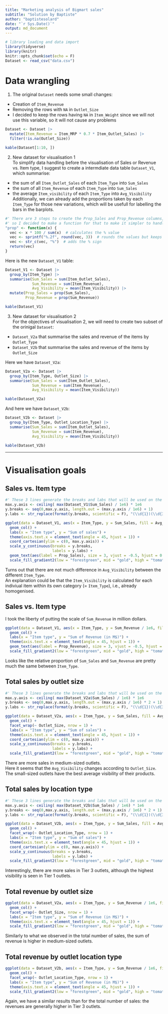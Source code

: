 ```yaml
---
title: "Marketing analysis of Bigmart sales"
subtitle: "Solution by Baptiste"
author: "baptistesolard"
date: "`r Sys.Date()`"
output: md_document
---
```


```r
# library loading and data import
library(tidyverse)
library(knitr)
knitr::opts_chunk$set(echo = F)
Dataset <- read_csv("data.csv")
```

# Data wrangling

1. The original `Dataset` needs some small changes:  
  - Creation of `Item_Revenue`
  - Removing the rows with `NA` in `Outlet_Size`
  - I decided to keep the rows having `NA` in `Item_Weight` since we will not use this variable, so it will not cause any problems
```r
Dataset <- Dataset |>
  mutate(Item_Revenue = Item_MRP * 0.7 * Item_Outlet_Sales) |>
  filter(!is.na(Outlet_Size))

kable(Dataset[1:10, ])
```

2. New dataset for visualisation 1  
To simplify data handling before the visualisation of Sales or Revenue vs. Item type, I suggest to create a intermdiate data table `Dataset_V1`, which summarise:
  - the sum of all `Item_Outlet_Sales` of each `Item_Type` into `Sum_Sales`
  - the sum of all `Item_Revenue` of each `Item_Type` into `Sum_Sales`
  - the average `Item_visibility` of each `Item_Type` into `Avg_Visibility`
Additionally, we can already add the proportions taken by each `Item_Type` for those new variations, which will be usefull for labelling the bars in the barplots.
```r
#' There are 3 steps to create the Prop_Sales and Prop_Revenue columns, 
#' so I decided to make a function for that to make it simpler to handle;
"prop" <- function(x) {
  vec <- x * 100 / sum(x)  # calculates the % value
  vec <- sprintf("%.2f", round(vec, 3))  # rounds the values but keeps the 0 when needed (return a str)
  vec <- str_c(vec, "%")  # adds the % sign
  return(vec)
}
```
Here is the new `Dataset_V1` table:
```r
Dataset_V1 <- Dataset |>
  group_by(Item_Type) |>
  summarise(Sum_Sales = sum(Item_Outlet_Sales), 
            Sum_Revenue = sum(Item_Revenue),
            Avg_Visibility = mean(Item_Visibility)) |>
  mutate(Prop_Sales = prop(Sum_Sales),
         Prop_Revenue = prop(Sum_Revenue))

kable(Dataset_V1)
```

3. New dataset for visualisation 2  
For the objectives of visualisation 2, we will need to create two subset of the orinigal `Dataset`:
  - `Dataset_V2a` that summarise the sales and revenue of the items by `Outlet_Type`
  - `Dataset_V2b` that summarise the sales and revenue of the items by `Outlet_Size`

Here we have `Dataset_V2a`:
```r
Dataset_V2a <- Dataset |>
  group_by(Item_Type, Outlet_Size) |>
  summarise(Sum_Sales = sum(Item_Outlet_Sales), 
            Sum_Revenue = sum(Item_Revenue),
            Avg_Visibility = mean(Item_Visibility))

kable(Dataset_V2a)
```

And here we have `Dataset_V2b`:
```r
Dataset_V2b <- Dataset |>
  group_by(Item_Type, Outlet_Location_Type) |>
  summarise(Sum_Sales = sum(Item_Outlet_Sales), 
            Sum_Revenue = sum(Item_Revenue),
            Avg_Visibility = mean(Item_Visibility))

kable(Dataset_V2b)
```

---

# Visualisation goals

## Sales vs. Item type
```r
#' These 3 lines generate the breaks and labs that will be used on the y axis
max.y.axis <- ceiling( max(Dataset_V1$Sum_Sales) / 1e6) * 1e6
y.breaks <- seq(0,max.y.axis, length.out = (max.y.axis / 1e6) + 1)
y.labs <- str_replace(format(y.breaks, scientific = F), "(\\d{1})(\\d{3})(\\d{3})", "\\1,\\2,\\3")

ggplot(data = Dataset_V1, aes(x = Item_Type, y = Sum_Sales, fill = Avg_Visibility)) +
  geom_col() +
  labs(x = "Item type", y = "Sum of sales") +
  theme(axis.text.x = element_text(angle = 45, hjust = 1)) +
  coord_cartesian(ylim = c(0, max.y.axis)) +
  scale_y_continuous(breaks = y.breaks,
                     labels = y.labs) +
  geom_text(aes(label = Prop_Sales), size = 3, vjust = -0.5, hjust = 0.5) +
  scale_fill_gradient2(low = "forestgreen", mid = "gold", high = "tomato", midpoint = mean(Dataset_V1$Avg_Visibility))
```

Turns out that there are not much difference in `Avg_Visibility` between the different `Item_Type`.  
An explanation could be that the `Item_Visibility` is calculated for each indiviual item within its own category (= `Item_Type`), i.e., already homogenised.


## Sales vs. Item type
I took the liberty of putting the scale of `Sum_Revenue` in million dollars.  
```r
ggplot(data = Dataset_V1, aes(x = Item_Type, y = Sum_Revenue / 1e6, fill = Avg_Visibility)) +
  geom_col() +
  labs(x = "Item type", y = "Sum of Revenue (in M$)") +
  theme(axis.text.x = element_text(angle = 45, hjust = 1)) +
  geom_text(aes(label = Prop_Revenue), size = 3, vjust = -0.5, hjust = 0.5) +
  scale_fill_gradient2(low = "forestgreen", mid = "gold", high = "tomato", midpoint = mean(Dataset_V1$Avg_Visibility))
```

Looks like the relative proportion of `Sum_Sales` and `Sum_Revenue` are pretty much the same between `Item_Type`.

## Total sales by outlet size
```r
#' These 3 lines generate the breaks and labs that will be used on the y axis
max.y.axis <- ceiling( max(Dataset_V2a$Sum_Sales) / 1e6) * 1e6
y.breaks <- seq(0,max.y.axis, length.out = (max.y.axis / 1e6) * 2 + 1)
y.labs <- str_replace(format(y.breaks, scientific = F), "(\\d{1})(\\d{3})(\\d{3})", "\\1,\\2,\\3")

ggplot(data = Dataset_V2a, aes(x = Item_Type, y = Sum_Sales, fill = Avg_Visibility)) +
  geom_col() +
  facet_wrap(~ Outlet_Size, nrow = 1) +
  labs(x = "Item type", y = "Sum of sales") +
  theme(axis.text.x = element_text(angle = 45, hjust = 1)) +
  coord_cartesian(ylim = c(0, max.y.axis)) +
  scale_y_continuous(breaks = y.breaks,
                     labels = y.labs) +
  scale_fill_gradient2(low = "forestgreen", mid = "gold", high = "tomato", midpoint = mean(Dataset_V2a$Avg_Visibility))
```

There are more sales in medium-sized outlets.  
Here it seems that the `Avg_Visibility` changes according to `Outlet_Size`. The small-sized outlets have the best average visibility of their products.

## Total sales by location type
```r
#' These 3 lines generate the breaks and labs that will be used on the y axis
max.y.axis <- ceiling( max(Dataset_V2b$Sum_Sales) / 1e6) * 1e6
y.breaks <- seq(0,max.y.axis, length.out = (max.y.axis / 1e6) * 2 + 1)
y.labs <- str_replace(format(y.breaks, scientific = F), "(\\d{1})(\\d{3})(\\d{3})", "\\1,\\2,\\3")

ggplot(data = Dataset_V2b, aes(x = Item_Type, y = Sum_Sales, fill = Avg_Visibility)) +
  geom_col() +
  facet_wrap(~ Outlet_Location_Type, nrow = 1) +
  labs(x = "Item type", y = "Sum of sales") +
  theme(axis.text.x = element_text(angle = 45, hjust = 1)) +
  coord_cartesian(ylim = c(0, max.y.axis)) +
  scale_y_continuous(breaks = y.breaks,
                     labels = y.labs) +
  scale_fill_gradient2(low = "forestgreen", mid = "gold", high = "tomato", midpoint = mean(Dataset_V2a$Avg_Visibility))
```

Interestingly, there are more sales in Tier 3 outlets, although the highest visibility is seen in Tier 1 outlets.

## Total revenue by outlet size
```r
ggplot(data = Dataset_V2a, aes(x = Item_Type, y = Sum_Revenue / 1e6, fill = Avg_Visibility)) +
  geom_col() +
  facet_wrap(~ Outlet_Size, nrow = 1) +
  labs(x = "Item type", y = "Sum of Revenue (in M$)") +
  theme(axis.text.x = element_text(angle = 45, hjust = 1)) +
  scale_fill_gradient2(low = "forestgreen", mid = "gold", high = "tomato", midpoint = mean(Dataset_V1$Avg_Visibility))
```

Similarly to what we observed in the total number of sales, the sum of revenue is higher in medium-sized outlets.

## Total revenue by outlet location type

```r
ggplot(data = Dataset_V2b, aes(x = Item_Type, y = Sum_Revenue / 1e6, fill = Avg_Visibility)) +
  geom_col() +
  facet_wrap(~ Outlet_Location_Type, nrow = 1) +
  labs(x = "Item type", y = "Sum of Revenue (in M$)") +
  theme(axis.text.x = element_text(angle = 45, hjust = 1)) +
  scale_fill_gradient2(low = "forestgreen", mid = "gold", high = "tomato", midpoint = mean(Dataset_V1$Avg_Visibility))
```

Again, we have a similar results than for the total number of sales: the revenues are generally higher in Tier 3 outlets.

